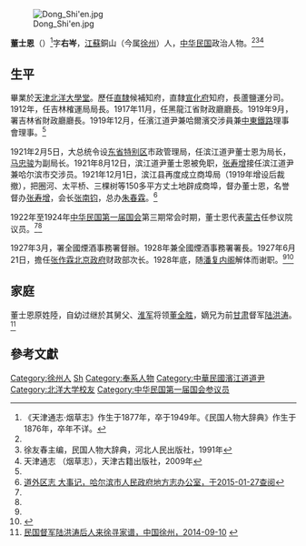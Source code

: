 [[File:Dong_Shi'en.jpg|thumb]]

'''董士恩'''（{{bd|1877年||1949年|}}）<ref>《天津通志·烟草志》作生于1877年，卒于1949年。《民国人物大辞典》作生于1876年，卒年不详。</ref>字'''右岑'''，[[江蘇|江蘇]]銅山（今属[[徐州|徐州]]）人，[[中华民国|中华民国]]政治人物。<ref name=czb/><ref name=xu>徐友春主编，民国人物大辞典，河北人民出版社，1991年</ref><ref>天津通志 （烟草志），天津古籍出版社，2009年</ref>

==生平==
畢業於[[天津|天津]][[北洋大學堂|北洋大學堂]]。歷任[[直隸|直隸]]候補知府，直隸[[宣化府_(清朝)|宣化府]]知府，長蘆鹽運分司。1912年，任吉林榷運局局長。1917年11月，任黑龍江省財政廳廳長。1919年9月，署吉林省財政廳廳長。1919年12月，任濱江道尹兼哈爾濱交涉員兼[[中東鐵路|中東鐵路]]理事會理事。<ref name=xu/>

1921年2月5日，大总统令设[[东省特别区|东省特别区]]市政管理局，任滨江道尹董士恩为局长，[[马忠骏|马忠骏]]为副局长。1921年8月12日，滨江道尹董士恩被免职，[[张寿增|张寿增]]接任滨江道尹兼哈尔滨市交涉员。1921年12月1日，滨江县再度成立商埠局（1919年增设后裁撤），把圈河、太平桥、三棵树等150多平方丈土地辟成商埠，督办董士恩，名誉督办[[张寿增|张寿增]]，会长[[张南钧|张南钧]]，总办[[朱春霖|朱春霖]]。<ref>[http://218.10.232.41:8080/was40/detail?record=6&channelid=43080&back=-1 道外区志 大事记，哈尔滨市人民政府地方志办公室，于2015-01-27查阅]</ref>

1922年至1924年[[中华民国第一届国会|中华民国第一届国会]]第三期常会时期，董士恩代表[[蒙古|蒙古]]任参议院议员。<ref name=xu/><ref name=czb/>

1927年3月，署全國煙酒事務署督辦。1928年兼全國煙酒事務署署長。1927年6月21日，擔任[[张作霖|张作霖]][[北洋政府|北京政府]]财政部次长。1928年底，随[[潘复内阁|潘复内阁]]解体而谢职。<ref name=xu/><ref name=czb>{{Cite web |url=http://www.mof.gov.tw/museum/ct.asp?xItem=3411&ctNode=63&mp=1 |title=財政部財政史料陳列室網站 |access-date=2013-10-12 |archive-url=https://web.archive.org/web/20131014035408/http://www.mof.gov.tw/museum/ct.asp?xItem=3411&ctNode=63&mp=1 |archive-date=2013-10-14 |dead-url=yes }}</ref>

==家庭==
董士恩原姓陸，自幼过继於其舅父、[[淮军|淮军]]将领[[董全胜|董全胜]]，嫡兄为前[[甘肃|甘肃]]督军[[陆洪涛|陆洪涛]]。<ref>[http://www.xz.gov.cn/zgxz/005/20140910/005028_3cb4b1dc-9634-4c55-9077-223f4d9336b7.htm 民国督军陆洪涛后人来徐寻家谱，中国徐州，2014-09-10] {{webarchive|url=https://web.archive.org/web/20160304194429/http://www.xz.gov.cn/zgxz/005/20140910/005028_3cb4b1dc-9634-4c55-9077-223f4d9336b7.htm |date=2016-03-04 }}</ref>

==參考文獻==
{{reflist}}

{{哈尔滨市市长}}
{{DEFAULTSORT:Dong董}}
[[Category:徐州人|Category:徐州人]]
[[Category:董姓|Sh]]
[[Category:奉系人物|Category:奉系人物]]
[[Category:中華民國濱江道道尹|Category:中華民國濱江道道尹]]
[[Category:北洋大学校友|Category:北洋大学校友]]
[[Category:中华民国第一届国会参议员|Category:中华民国第一届国会参议员]]